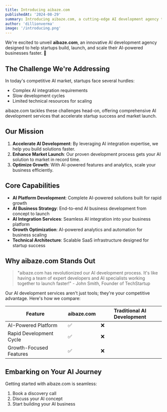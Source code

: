 ```yaml
---
title: Introducing aibaze.com
publishedAt: '2024-08-29'
summary: Introducing aibaze.com, a cutting-edge AI development agency that builds your next AI business faster.
author: 'dillionverma'
image: '/introducing.png'
---
```


We're excited to unveil **aibaze.com**, an innovative AI development agency designed to help startups build, launch, and scale their AI-powered businesses faster. 🚀

## The Challenge We're Addressing

In today's competitive AI market, startups face several hurdles:

- Complex AI integration requirements
- Slow development cycles
- Limited technical resources for scaling

aibaze.com tackles these challenges head-on, offering comprehensive AI development services that accelerate startup success and market launch.

## Our Mission

1. **Accelerate AI Development**: By leveraging AI integration expertise, we help you build solutions faster.
2. **Enhance Market Launch**: Our proven development process gets your AI solution to market in record time.
3. **Optimize Growth**: With AI-powered features and analytics, scale your business efficiently.

## Core Capabilities

- **AI Platform Development**: Complete AI-powered solutions built for rapid growth
- **AI Business Strategy**: End-to-end AI business development from concept to launch
- **AI Integration Services**: Seamless AI integration into your business platform
- **Growth Optimization**: AI-powered analytics and automation for business scaling
- **Technical Architecture**: Scalable SaaS infrastructure designed for startup success

## Why aibaze.com Stands Out

> "aibaze.com has revolutionized our AI development process. It's like having a team of expert developers and AI specialists working together to launch faster!" - John Smith, Founder of TechStartup

Our AI development services aren't just tools; they're your competitive advantage. Here's how we compare:

| Feature                 | aibaze.com | Traditional AI Development |
| ----------------------- | ---------- | -------------------------- |
| AI-Powered Platform     | ✅         | ❌                         |
| Rapid Development Cycle | ✅         | ❌                         |
| Growth-Focused Features | ✅         | ❌                         |

## Embarking on Your AI Journey

Getting started with aibaze.com is seamless:

1. Book a discovery call
2. Discuss your AI concept
3. Start building your AI business
